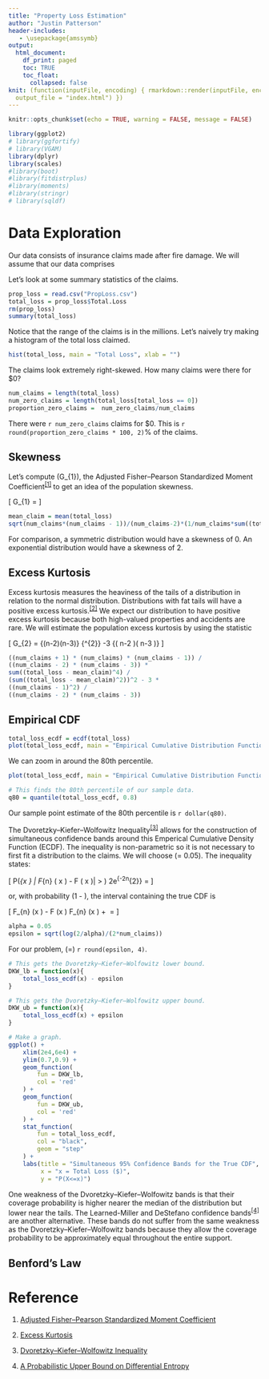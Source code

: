 ```yaml
---
title: "Property Loss Estimation"
author: "Justin Patterson"
header-includes:
   - \usepackage{amssymb}
output:
  html_document:
    df_print: paged
    toc: TRUE
    toc_float:
      collapsed: false
knit: (function(inputFile, encoding) { rmarkdown::render(inputFile, encoding = encoding,
  output_file = "index.html") })
---
```


```r
knitr::opts_chunk$set(echo = TRUE, warning = FALSE, message = FALSE)
```

```r
library(ggplot2)
# library(ggfortify)
# library(VGAM)
library(dplyr)
library(scales)
#library(boot)
#library(fitdistrplus)
#library(moments)
#library(stringr)
# library(sqldf)
```

# Data Exploration
Our data consists of insurance claims made after fire damage. We will assume that our data comprises

Let's look at some summary statistics of the claims.

```r
prop_loss = read.csv("PropLoss.csv")
total_loss = prop_loss$Total.Loss
rm(prop_loss)
summary(total_loss)
```

Notice that the range of the claims is in the millions. 
Let's naively try making a histogram of the total loss claimed.

```r
hist(total_loss, main = "Total Loss", xlab = "")
```

The claims look extremely right-skewed. How many claims were there for $0?

```r
num_claims = length(total_loss)
num_zero_claims = length(total_loss[total_loss == 0])
proportion_zero_claims =  num_zero_claims/num_claims
```

There were `r num_zero_claims` claims for $0. This is `r round(proportion_zero_claims * 100, 2)`% of the claims.

## Skewness

Let's compute \(G_{1}\), the Adjusted Fisher–Pearson Standardized Moment Coefficient^[[1]](https://en.wikipedia.org/wiki/Skewness#Sample_skewness)^ to get an idea of the population skewness.

\[
G_{1} = \frac{\sqrt{n\left(n-1\right)}}{n-2} \cdot \frac{\frac{1}{n}\sum_{i=1}^{n}\left(x_{i}-\bar{x}\right)^{3}}{\left[\frac{1}{n}\sum_{i=1}^{n}\left(x_{i}-\bar{x}\right)^{2}\right]^{3/2}}
\]

```r
mean_claim = mean(total_loss)
sqrt(num_claims*(num_claims - 1))/(num_claims-2)*(1/num_claims*sum((total_loss - mean_claim)^3))/(1/num_claims*sum((total_loss - mean_claim)^2))^(3/2)
```

For comparison, a symmetric distribution would have a skewness of 0. An exponential distribution would have a skewness of 2.

## Excess Kurtosis
Excess kurtosis measures the heaviness of the tails of a distribution in relation to the normal distribution. Distributions with fat tails will have a positive excess kurtosis.^[[2]](https://en.wikipedia.org/wiki/Kurtosis#Excess_kurtosis)^ We expect our distribution to have positive excess kurtosis because both high-valued properties and accidents are rare. We will estimate the population excess kurtosis by using the statistic

\[
G_{2} = 
\frac{\left(n+1\right)n\left(n-1\right)}
    {\left(n-2\right)\left(n-3\right)}
\cdot
\frac{\sum_{i=1}^{n}\left(x_{i}-\bar{x}\right)^{4}}
    {\left[\sum_{i=1}^{n}\left(x_{i}-\bar{x}\right)^{2}\right]^{2}}
-3
\cdot
\frac{\left( n-1 \right)^{2}}
    {\left( n-2 \right)\left( n-3 \right)}
\]

```r
((num_claims + 1) * (num_claims) * (num_claims - 1)) /
((num_claims - 2) * (num_claims - 3)) *
sum((total_loss - mean_claim)^4) /
(sum((total_loss - mean_claim)^2))^2 - 3 *
((num_claims - 1)^2) /
((num_claims - 2) * (num_claims - 3))
```

## Empirical CDF

```r
total_loss_ecdf = ecdf(total_loss)
plot(total_loss_ecdf, main = "Empirical Cumulative Distribution Function\n of Total Loss")
```

We can zoom in around the 80th percentile.

```r
plot(total_loss_ecdf, main = "Empirical Cumulative Distribution Function\n of Total Loss", xlim = c(2e4,6e4), ylim = c(0.7, 0.9))
```

```r
# This finds the 80th percentile of our sample data.
q80 = quantile(total_loss_ecdf, 0.8)
```

Our sample point estimate of the 80th percentile is `r dollar(q80)`.

The Dvoretzky–Kiefer–Wolfowitz Inequality^[[3]](https://en.wikipedia.org/wiki/Dvoretzky%E2%80%93Kiefer%E2%80%93Wolfowitz_inequality)^ allows for the construction of simultaneous confidence bands around this Emperical Cumulative Density Function (ECDF). The inequality is non-parametric so it is not necessary to first fit a distribution to the claims. We will choose \(\alpha = 0.05\). The inequality states:



\[
P\left(\sup_{x \in \mathbb{R}} \left| F_{n} \left( x \right) - F \left( x \right)\right| > \epsilon \right) \le 2e^{-2n\epsilon ^{2}} = \alpha
\]

or, with probability \(1 - \alpha\), the interval containing the true CDF is 

\[
F_{n} \left(x \right) - \epsilon \leq F \left(x \right) 
\leq F_{n} \left(x \right) + \epsilon \quad \text{where} \ \epsilon = \sqrt{\frac{\ln \frac{2}{\alpha}}{2n}}
\]

```r
alpha = 0.05
epsilon = sqrt(log(2/alpha)/(2*num_claims))
```

For our problem, \(\epsilon =\) `r round(epsilon, 4)`. 

```r
# This gets the Dvoretzky–Kiefer–Wolfowitz lower bound.
DKW_lb = function(x){
    total_loss_ecdf(x) - epsilon
}

# This gets the Dvoretzky–Kiefer–Wolfowitz upper bound.
DKW_ub = function(x){
    total_loss_ecdf(x) + epsilon
}

# Make a graph.
ggplot() +
    xlim(2e4,6e4) + 
    ylim(0.7,0.9) +
    geom_function(
        fun = DKW_lb, 
        col = 'red'
    ) +
    geom_function(
        fun = DKW_ub, 
        col = 'red'
    ) +
    stat_function(
        fun = total_loss_ecdf,
        col = "black",
        geom = "step"
    ) +
    labs(title = "Simultaneous 95% Confidence Bands for the True CDF",
         x = "x = Total Loss ($)",
         y = "P(X<=x)")

```


One weakness of the Dvoretzky–Kiefer–Wolfowitz bands is that their coverage probability is higher nearer the median of the distribution but lower near the tails. The Learned-Miller and DeStefano confidence bands^[[4]](https://arxiv.org/pdf/cs/0504091.pdf)^ are another alternative. These bands do not suffer from the same weakness as the Dvoretzky–Kiefer–Wolfowitz bands because they allow the coverage probability to be approximately equal throughout the entire support.

## Benford's Law
# Reference
1. [Adjusted Fisher–Pearson Standardized Moment Coefficient](https://en.wikipedia.org/wiki/Skewness#Sample_skewness)

2. [Excess Kurtosis](https://en.wikipedia.org/wiki/Kurtosis#Excess_kurtosis)

3. [Dvoretzky–Kiefer–Wolfowitz Inequality](https://en.wikipedia.org/wiki/Dvoretzky%E2%80%93Kiefer%E2%80%93Wolfowitz_inequality)

4. [A Probabilistic Upper Bound on
Differential Entropy](https://arxiv.org/pdf/cs/0504091.pdf)

